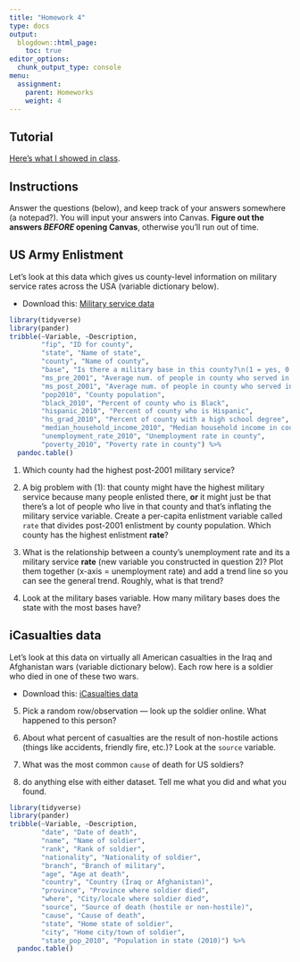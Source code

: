 ```yaml
---
title: "Homework 4"
type: docs
output:
  blogdown::html_page:
    toc: true
editor_options: 
  chunk_output_type: console
menu:
  assignment:
    parent: Homeworks
    weight: 4
---
```




## Tutorial


[Here's what I showed in class](https://www.dropbox.com/s/b5t3tthxjxj32j3/create-new-variable.mov?dl=0).


## Instructions



Answer the questions (below), and keep track of your answers somewhere (a notepad?). You will input your answers into Canvas. **Figure out the answers *BEFORE* opening Canvas**, otherwise you'll run out of time. 



## US Army Enlistment


Let's look at this data which gives us county-level information on military service rates across the USA (variable dictionary below). 

- Download this: <i class="fas fa-download"></i> [Military service data](/files/williams.csv)




```r
library(tidyverse)
library(pander)
tribble(~Variable, ~Description, 
        "fip", "ID for county",
        "state", "Name of state",
        "county", "Name of county",
        "base", "Is there a military base in this county?\n(1 = yes, 0 = no)",
        "ms_pre_2001", "Average num. of people in county who served in military (pre-2001)", 
        "ms_post_2001", "Average num. of people in county who served in military (post-2001)", 
        "pop2010", "County population",
        "black_2010", "Percent of county who is Black",
        "hispanic_2010", "Percent of county who is Hispanic",
        "hs_grad_2010", "Percent of county with a high school degree",
        "median_household_income_2010", "Median household income in county",
        "unemployment_rate_2010", "Unemployment rate in county",
        "poverty_2010", "Poverty rate in county") %>% 
  pandoc.table()
```



1. Which county had the highest post-2001 military service? 



2. A big problem with (1): that county might have the highest military service because many people enlisted there, **or** it might just be that there's a lot of people who live in that county and that's inflating the military service variable. Create a per-capita enlistment variable called `rate` that divides post-2001 enlistment by county population. Which county has the highest enlistment **rate**?


3. What is the relationship between a county’s unemployment rate and its a military service **rate** (new variable you constructed in question 2)? Plot them together (x-axis = unemployment rate) and add a trend line so you can see the general trend. Roughly, what is that trend? 


4. Look at the military bases variable. How many military bases does the state with the most bases have? 



## iCasualties data


Let's look at this data on virtually all American casualties in the Iraq and Afghanistan wars (variable dictionary below). Each row here is a soldier who died in one of these two wars. 

- Download this: <i class="fas fa-download"></i> [iCasualties data](/files/casualties.csv)


5. Pick a random row/observation — look up the soldier online. What happened to this person? 


6. About what percent of casualties are the result of non-hostile actions (things like accidents, friendly fire, etc.)? Look at the `source` variable. 


7. What was the most common `cause` of death for US soldiers?


8. do anything else with either dataset. Tell me what you did and what you found.


```r
library(tidyverse)
library(pander)
tribble(~Variable, ~Description, 
        "date", "Date of death",
        "name", "Name of soldier",
        "rank", "Rank of soldier",
        "nationality", "Nationality of soldier",
        "branch", "Branch of military",
        "age", "Age at death",
        "country", "Country (Iraq or Afghanistan)",
        "province", "Province where soldier died",
        "where", "City/locale where soldier died",
        "source", "Source of death (hostile or non-hostile)",
        "cause", "Cause of death",
        "state", "Home state of soldier",
        "city", "Home city/town of soldier",
        "state_pop_2010", "Population in state (2010)") %>% 
  pandoc.table()
```